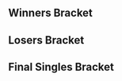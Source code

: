 {{DISPLAYTITLE:ROF Winter 2016: Singles Bracket}}{{SetGame|melee}}{{tabs static
|name1=Overview
|link1=ROF Winter 2016
|name2=Singles Pools
|link2=ROF Winter 2016/Singles Pools
|name3=Singles Bracket
|link3=ROF Winter 2016/Singles Bracket
|This=3
}}

==Winners Bracket==
{{16DEWBracketA2|r1m1p1=RAOUL |r1m1p1flag=pt |r1m1p1score=1
|r1m1p2=BeLia |r1m1p2flag=fr |r1m1p2score=3
|r1m1win=2

|r1m2p1=Leon |r1m2p1flag=fr |r1m2p1score=2
|r1m2p2=Explodroid |r1m2p2flag=fr |r1m2p2score=0
|r1m2win=1

|r1m3p1=cyve |r1m3p1flag=de |r1m3p1score=2
|r1m3p2=Aephage |r1m3p2flag=fr |r1m3p2score=0
|r1m3win=1

|r1m4p1=Samplay |r1m4p1flag=fr |r1m4p1score=2
|r1m4p2=StorMyu |r1m4p2flag=fr |r1m4p2score=0
|r1m4win=1

|r1m5p1=quiK |r1m5p1flag=de |r1m5p1score=2
|r1m5p2=JiM |r1m5p2flag=fr |r1m5p2score=0
|r1m5win=1

|r1m6p1=Djagof |r1m6p1flag=fr |r1m6p1score=2
|r1m6p2=MonoPenisGuy |r1m6p2flag=fr |r1m6p2score=1
|r1m6win=1

|r1m7p1=Mahie |r1m7p1flag=fr |r1m7p1score=2
|r1m7p2=Chance Lo |r1m7p2flag=fr |r1m7p2score=0
|r1m7win=1

|r1m8p1=Alox |r1m8p1flag=fr |r1m8p1score=2
|r1m8p2=Charlon |r1m8p2flag=fr |r1m8p2score=0
|r1m8win=1

|r2m1p1=BeLia |r2m1p1flag=fr |r2m1p1score=0
|r2m1p2=Leon |r2m1p2flag=fr |r2m1p2score=2
|r2m1win=2

|r2m2p1=cyve |r2m2p1flag=de |r2m2p1score=0
|r2m2p2=Samplay |r2m2p2flag=fr |r2m2p2score=2
|r2m2win=2

|r2m3p1=quiK |r2m3p1flag=de |r2m3p1score=1
|r2m3p2=Djagof |r2m3p2flag=fr |r2m3p2score=2
|r2m3win=2

|r2m4p1=Mahie |r2m4p1flag=fr |r2m4p1score=2
|r2m4p2=Alox |r2m4p2flag=fr |r2m4p2score=0
|r2m4win=1

|r3m1p1=Leon |r3m1p1flag=fr |r3m1p1score=
|r3m1p2=Samplay |r3m1p2flag=fr |r3m1p2score=3
|r3m1win=2

|r3m2p1=Djagof |r3m2p1flag=fr |r3m2p1score=0
|r3m2p2=Mahie |r3m2p2flag=fr |r3m2p2score=3
|r3m2win=2
}}
==Losers Bracket==
{{16DELBracketA
|l1m1p1=Charlon |l1m1p1flag=fr |l1m1p1score=2
|l1m1p2=Chance Lo |l1m1p2flag=fr |l1m1p2score=0
|l1m1win=1

|l1m2p1=MonoPenisGuy |l1m2p1flag=fr |l1m2p1score=1
|l1m2p2=JiM |l1m2p2flag=fr |l1m2p2score=2
|l1m2win=2

|l1m3p1=StorMyu |l1m3p1flag=fr |l1m3p1score=0
|l1m3p2=Aephage |l1m3p2flag=fr |l1m3p2score=2
|l1m3win=2

|l1m4p1=Explodroid |l1m4p1flag=fr |l1m4p1score=2
|l1m4p2=RAOUL |l1m4p2flag=pt |l1m4p2score=0
|l1m4win=1

|l2m1p1=cyve |l2m1p1flag=de |l2m1p1score=0
|l2m1p2=Charlon |l2m1p2flag=fr |l2m1p2score=2
|l2m1win=2

|l2m2p1=BeLia |l2m2p1flag=fr |l2m2p1score=0
|l2m2p2=JiM |l2m2p2flag=fr |l2m2p2score=2
|l2m2win=2

|l2m3p1=Alox |l2m3p1flag=fr |l2m3p1score=2
|l2m3p2=Aephage |l2m3p2flag=fr |l2m3p2score=0
|l2m3win=1

|l2m4p1=quiK |l2m4p1flag=de |l2m4p1score=2
|l2m4p2=Explodroid |l2m4p2flag=fr |l2m4p2score=0
|l2m4win=1

|l3m1p1=Charlon |l3m1p1flag=fr |l3m1p1score=1
|l3m1p2=JiM |l3m1p2flag=fr |l3m1p2score=2
|l3m1win=2

|l3m2p1=Alox |l3m2p1flag=fr |l3m2p1score=2
|l3m2p2=quiK |l3m2p2flag=de |l3m2p2score=0
|l3m2win=1

|l4m1p1=Djagof |l4m1p1flag=fr |l4m1p1score=2
|l4m1p2=JiM |l4m1p2flag=fr |l4m1p2score=3
|l4m1win=2

|l4m2p1=Leon |l4m2p1flag=fr |l4m2p1score=3
|l4m2p2=Alox |l4m2p2flag=fr |l4m2p2score=2
|l4m2win=1
}}
<onlyinclude>
==Final Singles Bracket==
{{DEFinalBracket|r1m1p1=Samplay |r1m1p1flag=fr |r1m1p1score=0
|r1m1p2=Mahie |r1m1p2flag=fr |r1m1p2score=3
|r1m1win=2

|l1m1p1=JiM |l1m1p1flag=fr |l1m1p1score=1
|l1m1p2=Leon |l1m1p2flag=fr |l1m1p2score=3
|l1m1win=2

|r2m1p1=Samplay |r2m1p1flag=fr |r2m1p1score=1
|r2m1p2=Leon |r2m1p2flag=fr |r2m1p2score=3
|r2m1win=2

|r3m1p1=Mahie |r3m1p1flag=fr |r3m1p1score=1 |r3m2p1score=3
|r3m1p2=Leon |r3m1p2flag=fr |r3m1p2score=3 |r3m2p2score=0
|r3m1win=1}}
</onlyinclude>
